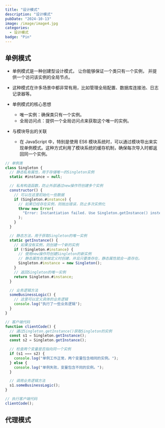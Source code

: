 ```yaml
---
title: "设计模式"
description: "设计模式"
pubDate: "2024-10-13"
image: /image/image4.jpg
categories:
  - 设计模式
badge: "Pin"
---
```



## 单例模式

- 单例模式是一种创建型设计模式， 让你能够保证一个类只有一个实例， 并提供一个访问该实例的全局节点。
- 这种模式在许多场景中都非常有用，比如管理全局配置、数据库连接池、日志记录器等。

- 单例模式的核心思想
    - 唯一实例：确保类只有一个实例。
    - 全局访问点：提供一个全局访问点来获取这个唯一的实例。
- 与模块导出的关联
    - 在 JavaScript 中，特别是使用 ES6 模块系统时，可以通过模块导出来实现单例模式。这种方式利用了模块系统的缓存机制，确保每次导入时都返回同一个实例。

```javascript
// 单例类
class Singleton {
  // 静态私有属性，用于存储唯一的Singleton实例
  static #instance = null;

  // 私有构造函数，防止外部通过new操作符创建多个实例
  constructor() {
    // 可以在这里初始化一些数据
    if (Singleton.#instance) {
      // 如果已经存在实例，则抛出错误，防止多次实例化
      throw new Error(
        "Error: Instantiation failed. Use Singleton.getInstance() instead of new.",
      );
    }
  }

  // 静态方法，用于获取Singleton的唯一实例
  static getInstance() {
    // 如果没有实例，则创建一个新的实例
    if (!Singleton.#instance) {
      // 使用new操作符创建Singleton的新实例
      // 静态属性在类被定义时创建，并且只要类存在，静态属性就会一直存在。
      Singleton.#instance = new Singleton();
    }
    // 返回Singleton的唯一实例
    return Singleton.#instance;
  }

  // 业务逻辑方法
  someBusinessLogic() {
    // 这里可以定义具体的业务逻辑
    console.log("执行了一些业务逻辑");
  }
}

// 客户端代码
function clientCode() {
  // 通过Singleton.getInstance()获取Singleton的实例
  const s1 = Singleton.getInstance();
  const s2 = Singleton.getInstance();

  // 检查两个变量是否指向同一个实例
  if (s1 === s2) {
    console.log("单例工作正常，两个变量包含相同的实例。");
  } else {
    console.log("单例失败，变量包含不同的实例。");
  }

  // 调用业务逻辑方法
  s1.someBusinessLogic();
}

// 执行客户端代码
clientCode();
```

## 代理模式
